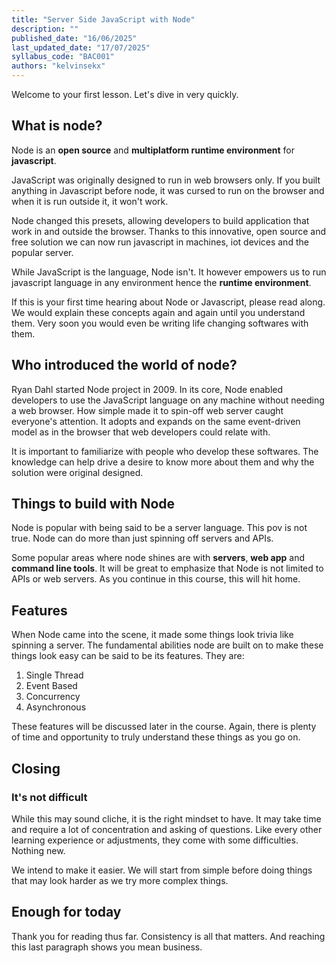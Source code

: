 ```yaml
---
title: "Server Side JavaScript with Node"
description: ""
published_date: "16/06/2025"
last_updated_date: "17/07/2025"
syllabus_code: "BAC001"
authors: "kelvinsekx"
---
```


Welcome to your first lesson. Let's dive in very quickly.

## What is node?

Node is an **open source** and **multiplatform runtime environment** for **javascript**.

JavaScript was originally designed to run in web browsers only. If you built anything in Javascript before node, it was cursed to run on the browser and when it is run outside it, it won't work.

Node changed this presets, allowing developers to build application that work in and outside the browser. Thanks to this innovative, open source and free solution we can now run javascript in machines, iot devices and the popular server.

While JavaScript is the language, Node isn't. It however empowers us to run javascript language in any environment hence the **runtime environment**.

<AsideNote>
  If this is your first time hearing about Node or Javascript, please read
  along. We would explain these concepts again and again until you understand
  them. Very soon you would even be writing life changing softwares with them.
</AsideNote>

## Who introduced the world of node?

Ryan Dahl started Node project in 2009. In its core, Node enabled developers to use the JavaScript language on any machine without needing a web browser. How simple made it to spin-off web server caught everyone's attention. It adopts and expands on the same event-driven model as in the browser that web developers could relate with.

It is important to familiarize with people who develop these softwares. The knowledge can help drive a desire to know more about them and why the solution were original designed.

## Things to build with Node

Node is popular with being said to be a server language. This pov is not true. Node can do more than just spinning off servers and APIs.

Some popular areas where node shines are with **servers**, **web app** and **command line tools**. It will be great to emphasize that Node is not limited to APIs or web servers. As you continue in this course, this will hit home.

## Features

When Node came into the scene, it made some things look trivia like spinning a server. The fundamental abilities node are built on to make these things look easy can be said to be its features. They are:

1. Single Thread
2. Event Based
3. Concurrency
4. Asynchronous

These features will be discussed later in the course. Again, there is plenty of time and opportunity to truly understand these things as you go on.

## Closing

### It's not difficult

While this may sound cliche, it is the right mindset to have. It may take time and require a lot of concentration and asking of questions. Like every other learning experience or adjustments, they come with some difficulties. Nothing new.

We intend to make it easier. We will start from simple before doing things that may look harder as we try more complex things.

## Enough for today

Thank you for reading thus far. Consistency is all that matters. And reaching this last paragraph shows you mean business.
